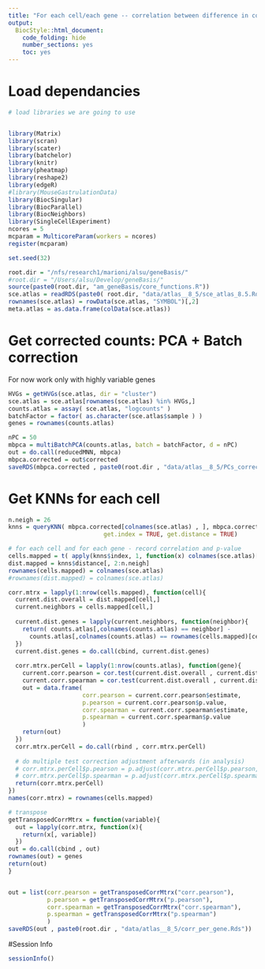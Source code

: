 ```yaml
---
title: "For each cell/each gene -- correlation between difference in counts for the gene VS overall transcriptional distance"
output:
  BiocStyle::html_document:
    code_folding: hide
    number_sections: yes
    toc: yes  
---
```

# Load dependancies


```r
# load libraries we are going to use


library(Matrix)
library(scran)
library(scater)
library(batchelor)
library(knitr)
library(pheatmap)
library(reshape2)
library(edgeR)
#library(MouseGastrulationData)
library(BiocSingular)
library(BiocParallel)
library(BiocNeighbors)
library(SingleCellExperiment)
ncores = 5
mcparam = MulticoreParam(workers = ncores)
register(mcparam)

set.seed(32)

root.dir = "/nfs/research1/marioni/alsu/geneBasis/"
#root.dir = "/Users/alsu/Develop/geneBasis/"
source(paste0(root.dir, "am_geneBasis/core_functions.R"))
sce.atlas = readRDS(paste0( root.dir, "data/atlas__8_5/sce_atlas_8.5.Rds"))
rownames(sce.atlas) = rowData(sce.atlas, "SYMBOL")[,2]
meta.atlas = as.data.frame(colData(sce.atlas))

```

# Get corrected counts: PCA + Batch correction

For now work only with highly variable genes

```r


HVGs = getHVGs(sce.atlas, dir = "cluster")
sce.atlas = sce.atlas[rownames(sce.atlas) %in% HVGs,]
counts.atlas = assay( sce.atlas, "logcounts" )
batchFactor = factor( as.character(sce.atlas$sample ) )
genes = rownames(counts.atlas)

nPC = 50
mbpca = multiBatchPCA(counts.atlas, batch = batchFactor, d = nPC)
out = do.call(reducedMNN, mbpca)
mbpca.corrected = out$corrected
saveRDS(mbpca.corrected , paste0(root.dir , "data/atlas__8_5/PCs_corrected.Rds"))


```

# Get KNNs for each cell

```r


n.neigh = 26
knns = queryKNN( mbpca.corrected[colnames(sce.atlas) , ], mbpca.corrected[colnames(sce.atlas) , ], k = n.neigh, 
                           get.index = TRUE, get.distance = TRUE)

# for each cell and for each gene - record correlation and p-value
cells.mapped = t( apply(knns$index, 1, function(x) colnames(sce.atlas)[x[2:n.neigh]]) ) 
dist.mapped = knns$distance[, 2:n.neigh]
rownames(cells.mapped) = colnames(sce.atlas) 
#rownames(dist.mapped) = colnames(sce.atlas) 

corr.mtrx = lapply(1:nrow(cells.mapped), function(cell){
  current.dist.overall = dist.mapped[cell,]
  current.neighbors = cells.mapped[cell,]
  
  current.dist.genes = lapply(current.neighbors, function(neighbor){
    return( counts.atlas[,colnames(counts.atlas) == neighbor] - 
      counts.atlas[,colnames(counts.atlas) == rownames(cells.mapped)[cell]] )
  })
  current.dist.genes = do.call(cbind, current.dist.genes)
  
  corr.mtrx.perCell = lapply(1:nrow(counts.atlas), function(gene){
    current.corr.pearson = cor.test(current.dist.overall , current.dist.genes[gene,], method = "pearson")
    current.corr.spearman = cor.test(current.dist.overall , current.dist.genes[gene,], method = "spearman")
    out = data.frame(
                     corr.pearson = current.corr.pearson$estimate, 
                     p.pearson = current.corr.pearson$p.value, 
                     corr.spearman = current.corr.spearman$estimate,
                     p.spearman = current.corr.spearman$p.value
                     )
    return(out)
  })
  corr.mtrx.perCell = do.call(rbind , corr.mtrx.perCell)
  
  # do multiple test correction adjustment afterwards (in analysis)
  # corr.mtrx.perCell$p.pearson = p.adjust(corr.mtrx.perCell$p.pearson, method = "BH")
  # corr.mtrx.perCell$p.spearman = p.adjust(corr.mtrx.perCell$p.spearman, method = "BH")
  return(corr.mtrx.perCell)
})
names(corr.mtrx) = rownames(cells.mapped)

# transpose
getTransposedCorrMtrx = function(variable){
  out = lapply(corr.mtrx, function(x){
    return(x[, variable])
  })
out = do.call(cbind , out)  
rownames(out) = genes  
return(out)  
}


out = list(corr.pearson = getTransposedCorrMtrx("corr.pearson"), 
           p.pearson = getTransposedCorrMtrx("p.pearson"), 
           corr.spearman = getTransposedCorrMtrx("corr.spearman"), 
           p.spearman = getTransposedCorrMtrx("p.spearman")
           )
saveRDS(out , paste0(root.dir , "data/atlas__8_5/corr_per_gene.Rds"))


```

#Session Info

```r
sessionInfo()
```
